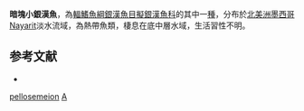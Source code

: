 {{Speciesbox 
| status = NE
| status_system = IUCN3.1
| taxon = Atherinella pellosemeion
| authority =  [[Chernoff|Chernoff]], 1986
| synonyms = *''Atherinella crystallina pellosemeion'', Chernoff, 1986
}}
'''暗塊小銀漢魚'''，為[[輻鰭魚綱|輻鰭魚綱]][[銀漢魚目|銀漢魚目]][[擬銀漢魚科|擬銀漢魚科]]的其中一[[種|種]]，分布於[[北美洲|北美洲]][[墨西哥|墨西哥]]Nayarit淡水流域，為熱帶魚類，棲息在底中層水域，生活習性不明。

==参考文献==
*{{FishBase_species|genus=Atherinella|species=pellosemeion|year=2016|month=3}}

{{Taxonbar|from=Q12782087}}

[[Category:小銀漢魚屬|pellosemeion]]
[[Category:1986年描述的鱼类|A]]
